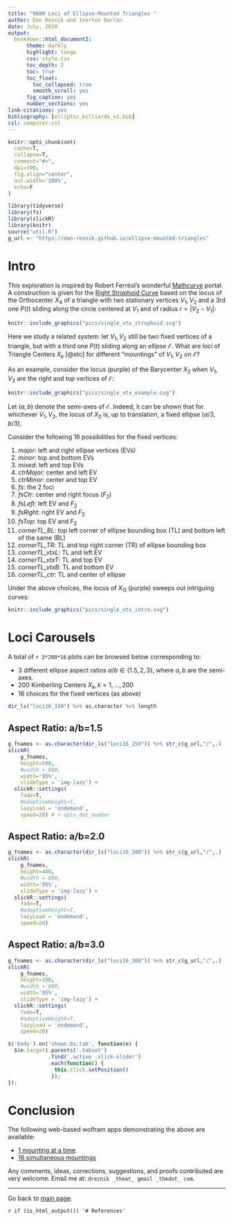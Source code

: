 ```yaml
--- 
title: "9600 Loci of Ellipse-Mounted Triangles "
author: Dan Reznik and Iverton Darlan
date: July, 2020
output:
  bookdown::html_document2:
      theme: darkly
      highlight: tango
      css: style.css
      toc_depth: 2
      toc: true
      toc_float:
        toc_collapsed: true
        smooth_scroll: yes
      fig_caption: yes
      number_sections: yes
link-citations: yes
bibliography: [elliptic_billiards_v2.bib]
csl: computer.csl
---
```


<!-- "default", "cerulean", "journal", "flatly", "darkly", "readable", "spacelab", "united", "cosmo", "lumen", "paper", "sandstone", "simplex", "yeti" -->

```r
knitr::opts_chunk$set(
  cache=T,
  collapse=T,
  comment="#>",
  dpi=300,
  fig.align="center",
  out.width='100%',
  echo=F
)
```

```r
library(tidyverse)
library(fs)
library(slickR)
library(knitr)
source("util.R")
g_url <- "https://dan-reznik.github.io/ellipse-mounted-triangles"
```

# Intro

This exploration is inspired by Robert Ferréol's wonderful [Mathcurve](https://mathcurve.com/index.htm) portal. A construction is given for the [Right Strophoid Curve]([https://mathcurve.com/courbes2d.gb/strophoiddroite/strophoiddroite.shtml) based on the locus of the Orthocenter $X_4$ of a triangle with two stationary vertices $V_1,V_2$ and a 3rd one $P(t)$ sliding along the circle centered at $V_1$ and of radius $r=|V_2-V_1|$:

```r
knitr::include_graphics("pics/single_vtx_strophoid.svg")
```

Here we study a related system: let $V_1,V_2$ still be two fixed vertices of a triangle, but with a third one $P(t)$ sliding along an *ellipse* $\mathcal{E}$. What are loci of Triangle Centers $X_k$ [@etc] for different "mountings" of $V_1,V_2$ on $\mathcal{E}$?

As an example, consider the locus (purple) of the Barycenter $X_2$ when $V_1,V_2$ are the right and top vertices of $\mathcal{E}$: 

```r
knitr::include_graphics("pics/single_vtx_example.svg")
```

Let $(a,b)$ denote the semi-axes of $\mathcal{E}$. Indeed, it can be shown that for whichever $V_1,V_2$, the locus of $X_2$ is, up to translation, a fixed ellipse $(a/3,b/3)$,

Consider the following 16 possibilities for the fixed vertices:

1. *major*: left and right ellipse vertices (EVs)
1. *minor*: top and bottom EVs
1. *mixed*: left and top EVs
1. *ctrMajor*: center and left EV
1. *ctrMinor*: center and top EV 
1. *fs*: the 2 foci
1. *fsCtr*: center and right focus ($F_2$)
1. *fsLeft*: left EV and $F_2$
1. *fsRight*: right EV and $F_2$
1. *fsTop*: top EV and $F_2$
1. *cornerTL_BL*: top left corner of ellipse bounding box (TL) and bottom left of the same (BL)
1. *cornerTL_TR*: TL and top right corner (TR) of ellipse bounding box
1. *cornerTL_vtxL*: TL and left EV
1. *cornerTL_vtxT*: TL and top EV
1. *cornerTL_vtxB*: TL and bottom EV
1. *cornerTL_ctr*: TL and center of ellipse

Under the above choices, the locus of $X_{11}$ (purple) sweeps out intriguing curves:

```r
knitr::include_graphics("pics/single_vtx_intro.svg")
```

# Loci Carousels {.tabset .tabset-fade .tabset-pills}

A total of `r 3*200*16` plots can be browsed below corresponding to:

+ 3 different ellipse aspect ratios $a/b\in\{1.5,2,3\}$, where $a,b$ are the semi-axes.
+ 200 Kimberling Centers $X_k,k=1,\ldots,200$
+ 16 choices for the fixed vertices (as above)

```r
dir_ls("loci16_150") %>% as.character %>% length
```

## Aspect Ratio: a/b=1.5 {-}
<!--
```r
cP1 <- htmlwidgets::JS("function(slick,index) {
                            return '<a>'+(index+1)+'</a>';
                       }")
opts_dot_number <- settings(
    initialSlide = 0,
    slidesToShow = 10,
    slidesToScroll = 10,
    focusOnSelect = TRUE,
    dots = TRUE,
    customPaging = cP1
    )
```
-->

<!--


slick_dots <- slickR(
  obj = nba_player_logo$uri,
  height = 100,
  width = "95%"
)
-->

```r
g_fnames <- as.character(dir_ls("loci16_150")) %>% str_c(g_url,"/",.)
slickR(
    g_fnames,
    height=500,
    #width = 800,
    width='95%',
    slideType = 'img-lazy') + 
  slickR::settings(
    fade=T,
    #adaptiveHeight=T,
    lazyLoad = 'ondemand',
    speed=20) # + opts_dot_number
```

## Aspect Ratio: a/b=2.0 {-}

```r
g_fnames <- as.character(dir_ls("loci16_200")) %>% str_c(g_url,"/",.)
slickR(
    g_fnames,
    height=400,
    #width = 800,
    width='95%',
    slideType = 'img-lazy') + 
  slickR::settings(
    fade=T,
    #adaptiveHeight=T,
    lazyLoad = 'ondemand',
    speed=20)
```

## Aspect Ratio: a/b=3.0 {-}

```r
g_fnames <- as.character(dir_ls("loci16_300")) %>% str_c(g_url,"/",.)
slickR(
    g_fnames,
    height=300,
    #width = 800,
    width='95%',
    slideType = 'img-lazy') + 
  slickR::settings(
    fade=T,
    #adaptiveHeight=T,
    lazyLoad = 'ondemand',
    speed=20)
```

```js
$('body').on('shown.bs.tab', function(e) {
  $(e.target).parents('.tabset')
             .find('.active .slick-slider')
             .each(function() {
               this.slick.setPosition()
              });
});
```

# Conclusion

The following web-based wolfram apps demonstrating the above are available:

- [1 mounting at a time](https://www.wolframcloud.com/objects/user-abf31092-d7c1-4e49-8701-dc65d547b021/locus%20vertex%20ellipse%20single%20v1).
- [16 simultaneous mountings](https://www.wolframcloud.com/objects/user-abf31092-d7c1-4e49-8701-dc65d547b021/locus%20vertex%20ellipse%20v1)

Any comments, ideas, corrections, suggestions, and proofs contributed are very welcome. Email me at: `dreznik _theat_ gmail _thedot_ com`.

***

Go back to [main page](index.html).

`r if (is_html_output()) '# References'`
